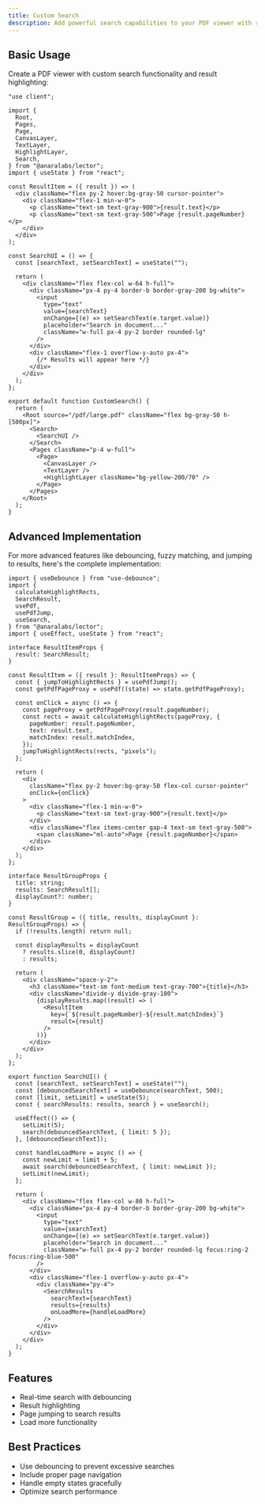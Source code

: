 ```yaml
---
title: Custom Search
description: Add powerful search capabilities to your PDF viewer with real-time highlighting
---
```



<CustomSearch />

## Basic Usage

Create a PDF viewer with custom search functionality and result highlighting:

```tsx
"use client";

import {
  Root,
  Pages,
  Page,
  CanvasLayer,
  TextLayer,
  HighlightLayer,
  Search,
} from "@anaralabs/lector";
import { useState } from "react";

const ResultItem = ({ result }) => (
  <div className="flex py-2 hover:bg-gray-50 cursor-pointer">
    <div className="flex-1 min-w-0">
      <p className="text-sm text-gray-900">{result.text}</p>
      <p className="text-sm text-gray-500">Page {result.pageNumber}</p>
    </div>
  </div>
);

const SearchUI = () => {
  const [searchText, setSearchText] = useState("");

  return (
    <div className="flex flex-col w-64 h-full">
      <div className="px-4 py-4 border-b border-gray-200 bg-white">
        <input
          type="text"
          value={searchText}
          onChange={(e) => setSearchText(e.target.value)}
          placeholder="Search in document..."
          className="w-full px-4 py-2 border rounded-lg"
        />
      </div>
      <div className="flex-1 overflow-y-auto px-4">
        {/* Results will appear here */}
      </div>
    </div>
  );
};

export default function CustomSearch() {
  return (
    <Root source="/pdf/large.pdf" className="flex bg-gray-50 h-[500px]">
      <Search>
        <SearchUI />
      </Search>
      <Pages className="p-4 w-full">
        <Page>
          <CanvasLayer />
          <TextLayer />
          <HighlightLayer className="bg-yellow-200/70" />
        </Page>
      </Pages>
    </Root>
  );
}
```

## Advanced Implementation

For more advanced features like debouncing, fuzzy matching, and jumping to results, here's the complete implementation:

```tsx
import { useDebounce } from "use-debounce";
import {
  calculateHighlightRects,
  SearchResult,
  usePdf,
  usePdfJump,
  useSearch,
} from "@anaralabs/lector";
import { useEffect, useState } from "react";

interface ResultItemProps {
  result: SearchResult;
}

const ResultItem = ({ result }: ResultItemProps) => {
  const { jumpToHighlightRects } = usePdfJump();
  const getPdfPageProxy = usePdf((state) => state.getPdfPageProxy);

  const onClick = async () => {
    const pageProxy = getPdfPageProxy(result.pageNumber);
    const rects = await calculateHighlightRects(pageProxy, {
      pageNumber: result.pageNumber,
      text: result.text,
      matchIndex: result.matchIndex,
    });
    jumpToHighlightRects(rects, "pixels");
  };

  return (
    <div
      className="flex py-2 hover:bg-gray-50 flex-col cursor-pointer"
      onClick={onClick}
    >
      <div className="flex-1 min-w-0">
        <p className="text-sm text-gray-900">{result.text}</p>
      </div>
      <div className="flex items-center gap-4 text-sm text-gray-500">
        <span className="ml-auto">Page {result.pageNumber}</span>
      </div>
    </div>
  );
};

interface ResultGroupProps {
  title: string;
  results: SearchResult[];
  displayCount?: number;
}

const ResultGroup = ({ title, results, displayCount }: ResultGroupProps) => {
  if (!results.length) return null;

  const displayResults = displayCount
    ? results.slice(0, displayCount)
    : results;

  return (
    <div className="space-y-2">
      <h3 className="text-sm font-medium text-gray-700">{title}</h3>
      <div className="divide-y divide-gray-100">
        {displayResults.map((result) => (
          <ResultItem
            key={`${result.pageNumber}-${result.matchIndex}`}
            result={result}
          />
        ))}
      </div>
    </div>
  );
};

export function SearchUI() {
  const [searchText, setSearchText] = useState("");
  const [debouncedSearchText] = useDebounce(searchText, 500);
  const [limit, setLimit] = useState(5);
  const { searchResults: results, search } = useSearch();

  useEffect(() => {
    setLimit(5);
    search(debouncedSearchText, { limit: 5 });
  }, [debouncedSearchText]);

  const handleLoadMore = async () => {
    const newLimit = limit + 5;
    await search(debouncedSearchText, { limit: newLimit });
    setLimit(newLimit);
  };

  return (
    <div className="flex flex-col w-80 h-full">
      <div className="px-4 py-4 border-b border-gray-200 bg-white">
        <input
          type="text"
          value={searchText}
          onChange={(e) => setSearchText(e.target.value)}
          placeholder="Search in document..."
          className="w-full px-4 py-2 border rounded-lg focus:ring-2 focus:ring-blue-500"
        />
      </div>
      <div className="flex-1 overflow-y-auto px-4">
        <div className="py-4">
          <SearchResults
            searchText={searchText}
            results={results}
            onLoadMore={handleLoadMore}
          />
        </div>
      </div>
    </div>
  );
}
```

## Features

- Real-time search with debouncing
- Result highlighting
- Page jumping to search results
- Load more functionality

## Best Practices

- Use debouncing to prevent excessive searches
- Include proper page navigation
- Handle empty states gracefully
- Optimize search performance
